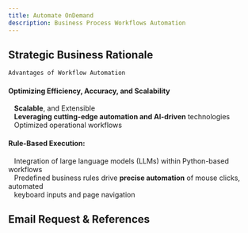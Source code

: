 ```yaml
---
title: Automate OnDemand
description: Business Process Workflows Automation
---
```

## Strategic Business Rationale

```python
Advantages of Workflow Automation
```
#### Optimizing Efficiency, Accuracy, and Scalability
&nbsp;&nbsp;&nbsp;**Scalable**, and Extensible\
&nbsp;&nbsp;&nbsp;**Leveraging cutting-edge automation and AI-driven** technologies\
&nbsp;&nbsp;&nbsp;Optimized operational workflows

#### Rule-Based Execution:
&nbsp;&nbsp;&nbsp;Integration of large language models (LLMs) within Python-based workflows\
&nbsp;&nbsp;&nbsp;Predefined business rules drive **precise automation** of mouse clicks, automated\
&nbsp;&nbsp;&nbsp;keyboard inputs and page navigation

## Email Request & References

<Cards>
  <Card title="Esker solutions" href="https://www.esker.com.sg/" />
  <Card title="Read about AI" href="https://ai.google.dev/" />
</Cards>
